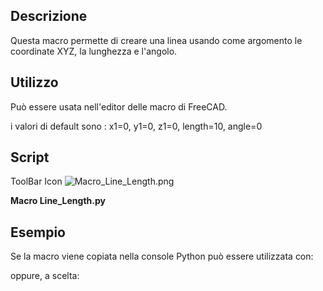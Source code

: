 <languages/>
{{Macro/it
|Name=Macro Line_Length
|Translate=Linea e opzioni
|Icon=Macro_Line_Length.png
|Description=Crea una linea usando come argomento le coordinate XYZ, la lunghezza e l'angolo.La nuova linea viene creata nella coordinata reale dell'oggetto, non nelle coordinate del corpo.<br/>{{ColoredText|(Riga di comando, incolla questa macro completa nella console Python)}}.
|Author=mario52
|Version=02.00
|Date=2014-08-08
|FCVersion=Tutte
|Download=[https://www.freecadweb.org/wiki/images/b/bd/Macro_Line_Length.png ToolBar Icon]
}}

==Descrizione==
Questa macro permette di creare una linea usando come argomento le coordinate XYZ, la lunghezza e l'angolo.

==Utilizzo==
Può essere usata nell'editor delle macro di FreeCAD.

i valori di default sono : x1=0, y1=0, z1=0, length=10, angle=0

==Script==

ToolBar Icon [[Image:Macro_Line_Length.png]]

'''Macro Line_Length.py'''

{{MacroCode|code=
# -*- coding: utf-8 -*-
# créer une ligne avec une coordonnée une longueur et un angle sur le plan X Y
# create line with coordinate length and angle to plane X Y
import FreeCAD, FreeCADGui, Draft
from math import cos, sin, radians
#from FreeCAD import Base
 
def line_length(x1 = 0.0, y1 = 0.0, z1 = 0.0, length = 10.0, angle = 0.0):
    x2 = x1 + (length * cos(radians(angle)))
    y2 = y1 + (length * sin(radians(angle)))
    z2 = z1 #+ ()
    Draft.makeWire([FreeCAD.Vector(x1,y1,z1),FreeCAD.Vector(x2,y2,z2)])

#Example:
#x1 = 0.0          # Edit coordinate x1 origin
#y1 = 0.0          # Edit coordinate y1 origin
#z1 = 0.0          # Edit coordinate z1 origin
#length = 50.0       # Edit length
#angle  = 45.0       # Edit angle plane XY
 
#line_length(x1, y1, z1, length, angle)

}}
{{clear}}


== Esempio ==

Se la macro viene copiata nella console Python può essere utilizzata con:

{{Code|code=
>>> line_length(x1 = 0, y1 = 0, z1 = 0, length = 10, angle = 45)
}}

oppure, a scelta:

{{Code|code=
>>> line_length(x1 = 10, y1 = 10, z1 = 0, length = 50)

>>> line_length(length = 50, angle = 45)
}}